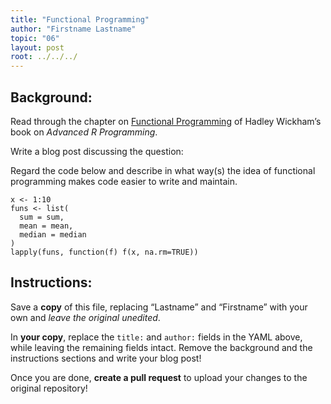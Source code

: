 ```yaml
---
title: "Functional Programming"
author: "Firstname Lastname"
topic: "06"
layout: post
root: ../../../
---
```



## Background:

Read through the chapter on [Functional Programming](http://adv-r.had.co.nz/Functional-programming.html) of Hadley Wickham's book on *Advanced R Programming*.

Write a blog post discussing the question:

Regard the code below and describe in what way(s) the idea of functional programming makes code easier to write and maintain.

```
x <- 1:10
funs <- list(
  sum = sum,
  mean = mean,
  median = median
)
lapply(funs, function(f) f(x, na.rm=TRUE))
```



## Instructions:
Save a **copy** of this file, replacing "Lastname" and "Firstname" with your own and *leave the original unedited*.

In **your copy**, replace the `title:` and `author:` fields in the YAML above, while leaving the remaining fields intact. Remove the background and the instructions sections and write your blog post!

Once you are done, **create a pull request** to upload your changes to the original repository!

